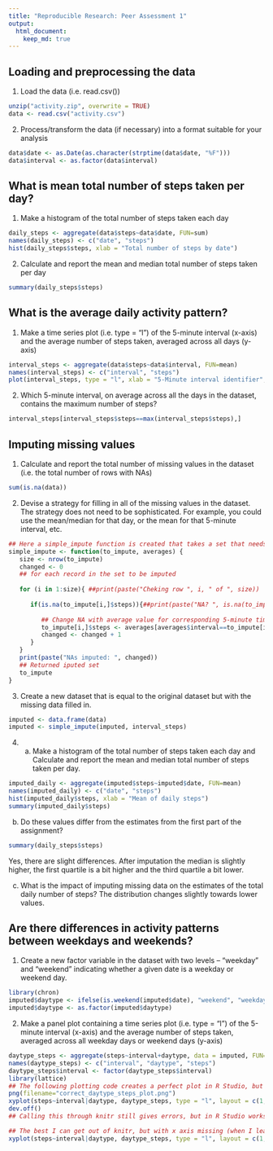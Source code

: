 ```yaml
---
title: "Reproducible Research: Peer Assessment 1"
output: 
  html_document:
    keep_md: true
---
```


## Loading and preprocessing the data

1. Load the data (i.e. read.csv())

```r
unzip("activity.zip", overwrite = TRUE)
data <- read.csv("activity.csv")
```

2. Process/transform the data (if necessary) into a format suitable for your
analysis
```r
data$date <- as.Date(as.character(strptime(data$date, "%F")))
data$interval <- as.factor(data$interval)
```

## What is mean total number of steps taken per day?

1. Make a histogram of the total number of steps taken each day

```r
daily_steps <- aggregate(data$steps~data$date, FUN=sum)
names(daily_steps) <- c("date", "steps")
hist(daily_steps$steps, xlab = "Total number of steps by date")
```

2. Calculate and report the mean and median total number of steps taken
per day

```r
summary(daily_steps$steps)
```

## What is the average daily activity pattern?

1. Make a time series plot (i.e. type = "l") of the 5-minute interval (x-axis)
and the average number of steps taken, averaged across all days (y-axis)

```r
interval_steps <- aggregate(data$steps~data$interval, FUN=mean)
names(interval_steps) <- c("interval", "steps")
plot(interval_steps, type = "l", xlab = "5-Minute interval identifier", ylab = "Average steps across all days")
```

2. Which 5-minute interval, on average across all the days in the dataset,
contains the maximum number of steps?

```r
interval_steps[interval_steps$steps==max(interval_steps$steps),]
```

## Imputing missing values
1. Calculate and report the total number of missing values in the dataset
(i.e. the total number of rows with NAs)
```r
sum(is.na(data))
```

2. Devise a strategy for filling in all of the missing values in the dataset. The
strategy does not need to be sophisticated. For example, you could use
the mean/median for that day, or the mean for that 5-minute interval, etc.
```r
## Here a simple_impute function is created that takes a set that needs to be imputed and a set with averages per 5-minute interval that are used to imput the NAs in the former.
simple_impute <- function(to_impute, averages) {
   size <- nrow(to_impute)
   changed <- 0
   ## for each record in the set to be imputed
   
   for (i in 1:size){ ##print(paste("Cheking row ", i, " of ", size))
      
      if(is.na(to_impute[i,]$steps)){##print(paste("NA? ", is.na(to_impute[i,]$steps)))
         
         ## Change NA with average value for corresponding 5-minute time interval across all days
         to_impute[i,]$steps <- averages[averages$interval==to_impute[i,]$interval,]$steps
         changed <- changed + 1
      }
   }
   print(paste("NAs imputed: ", changed))
   ## Returned iputed set
   to_impute
}
```

3. Create a new dataset that is equal to the original dataset but with the
missing data filled in.
```r
imputed <- data.frame(data)
imputed <- simple_impute(imputed, interval_steps)
```

4. a. Make a histogram of the total number of steps taken each day and Calculate
and report the mean and median total number of steps taken per day. 

```r
imputed_daily <- aggregate(imputed$steps~imputed$date, FUN=mean)
names(imputed_daily) <- c("date", "steps")
hist(imputed_daily$steps, xlab = "Mean of daily steps")
summary(imputed_daily$steps)
```

b. Do these values differ from the estimates from the first part of the assignment?
```r
summary(daily_steps$steps)
```
Yes, there are slight differences. After imputation the median is slightly higher, the first quartile is a bit higher and the third quartile a bit lower.

c. What is the impact of imputing missing data on the estimates of the total
daily number of steps?
The distribution changes slightly towards lower values.

## Are there differences in activity patterns between weekdays and weekends?
1. Create a new factor variable in the dataset with two levels – “weekday”
and “weekend” indicating whether a given date is a weekday or weekend
day.
```r
library(chron)
imputed$daytype <- ifelse(is.weekend(imputed$date), "weekend", "weekday")
imputed$daytype <- as.factor(imputed$daytype)
```

2. Make a panel plot containing a time series plot (i.e. type = "l") of the
5-minute interval (x-axis) and the average number of steps taken, averaged
across all weekday days or weekend days (y-axis)
```r
daytype_steps <- aggregate(steps~interval+daytype, data = imputed, FUN=mean)
names(daytype_steps) <- c("interval", "daytype", "steps")
daytype_steps$interval <- factor(daytype_steps$interval)
library(lattice)
## The following plotting code creates a perfect plot in R Studio, but knitr does not output the x axis correctly so I plot to a png to demonstrate
png(filename="correct_daytype_steps_plot.png")
xyplot(steps~interval|daytype, daytype_steps, type = "l", layout = c(1,2), ylab = "Average steps by day", scales=list(y=list(at= seq(0, 250, 25), limits=c(0,250)),x=list(at= seq(0, 2400, 200), limits=c(0,2400))))
dev.off()
## Calling this through knitr still gives errors, but in R Studio works perfectly.

## The best I can get out of knitr, but with x axis missing (when I leave out x list completely it gets an 'overcrowded' x axis)
xyplot(steps~interval|daytype, daytype_steps, type = "l", layout = c(1,2), ylab = "Average steps by day", scales=list(y=list(at= seq(0, 250, 25), limits=c(0,250)),x=list(at= seq(0, 2400, 200))))
```